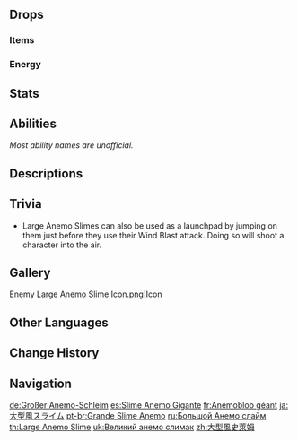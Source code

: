 {{Enemy Infobox
|image    = Enemy Large Anemo Slime.png
|dmgtype  = Anemo
|weakpoint = no
|type     = Common Enemies
|family   = Elemental Lifeforms
|group    = Slimes
|location = Multiple
|ability1 = Pushing Vacuum Field
}}
{{Enemy Intro}}

==Drops==
===Items===
{{Drops Table|type=Slimes (Large)}}

===Energy===
{{Energy Drops
|type  = Anemo
|hp1   = 66
|p1    = 1
|hp2   = 33
|p2    = 1
|hp3   = 0
|o3    = 1
}}

==Stats==
{{Enemy Stats|anemo_res=Immune|hp_ratio=2|atk_ratio=2.8|hp_type=1}}

==Abilities==
''Most ability names are unofficial.''
{{Enemy Attacks
|name_1 = Puff Blow
|desc_1 = If the player is within melee range, quickly puffs up to deal '''50% ATK''' as {{Color|Anemo DMG}} around itself.
|file_1 = Large Anemo Slime Inflate

|name_2 = Bump
|desc_2 = If the player is out of melee range, briefly '''inflates''' and shoots itself towards the player, dealing '''50% ATK''' as {{Color|Anemo DMG}}.

|name_3 = Wind Blasts
|desc_3 = Jumps into the air, '''inflates''' and shoots up to 4 Anemo projectiles at the player while floating mid-air, each dealing '''50% ATK''' as {{Color|Anemo DMG}}.
|file_3 = Large Anemo Slime Wind Blast

|name_4 = Inflated
|desc_4 = If the Large Anemo Slime takes DMG while inflated, it will be instantly defeated regardless of the amount of DMG dealt. However, it is still immune to {{Color|Anemo DMG}} in this state.
|file_4 = Large Anemo Slime Wind Blast Instant Defeat
|caption_4 = Instant Defeat

|name_5 = Final Burst
|desc_5 = When defeated, releases a burst of wind that [[Vacuum Field|pushes]] nearby players and objects away and triggers Anemo-related effects such as reacting with [[Dandelion Seed|dandelions]] and [[Windwheel Aster]]s, as well as create an upward [[Wind Currents|wind current]] at its location, which can be used to [[Gliding|glide]] up.
}}

==Descriptions==
{{Description|A monster created by the coalescing of Anemo dispersed throughout nature.<br>Owing to being comprised of a greater concentration of Anemo, their flotation abilities are stronger than that of Anemo Slimes. The hilichurls living out in the wilds have made use of this special characteristic, creating special vehicles that use Large Anemo Slimes as a form of locomotion to transport goods from unknown sources.|[[Archive]]}}

==Trivia==
* Large Anemo Slimes can also be used as a launchpad by jumping on them just before they use their Wind Blast attack. Doing so will shoot a character into the air.

==Gallery==
<gallery>
Enemy Large Anemo Slime Icon.png|Icon
</gallery>

==Other Languages==
{{Other Languages
|en      = Large Anemo Slime
|zhs     = 大型风史莱姆
|zhs_rm  = Dàxíng Fēng Shǐláimǔ
|zht     = 大型風史萊姆
|zht_rm  = Dàxíng Fēng Shǐláimǔ
|zh_tl   = Large {{Lex|Anemo|zh}} Slime
|ja      = 大型風スライム
|ja_rm   = Oogata Kaze Suraimu
|ja_tl   = Large {{Lex|Anemo|ja}} Slime
|ko      = 거대 바람 슬라임
|ko_tl   = Large {{Lex|Anemo|ko}} Slime
|es      = Slime Gigante Anemo
|es_tl   = Giant Anemo Slime
|fr      = Anémoblob géant
|fr_tl   = Giant Anemo {{Lex|Slime|fr}}
|ru      = Большой Анемо слайм
|ru_tl   = Large Anemo Slime
|th      = Large Anemo Slime
|vi      = Slime Phong Lớn
|vi_tl   = Large {{Lex|Anemo|vi}} Slime
|de      = Großer Anemo-Schleim
|de_tl   = Large Anemo Slime
|id      = Large Anemo Slime
|pt      = Grande Slime Anemo
|pt_tl   = Big Anemo Slime
|tr      = Büyük Rüzgar Bodurlopu
|tr_tl   = Large {{Lex|Anemo|tr}} {{Lex|Slime|tr}}
|it      = Melmoso di Anemo gigante
|it_tl   = 
}}

==Change History==
{{Change History|1.0}}

==Navigation==
{{Enemy Navbox|type=Common}}

[[de:Großer Anemo-Schleim]]
[[es:Slime Anemo Gigante]]
[[fr:Anémoblob géant]]
[[ja:大型風スライム]]
[[pt-br:Grande Slime Anemo]]
[[ru:Большой Анемо слайм]]
[[th:Large Anemo Slime]]
[[uk:Великий анемо слимак]]
[[zh:大型風史萊姆]]